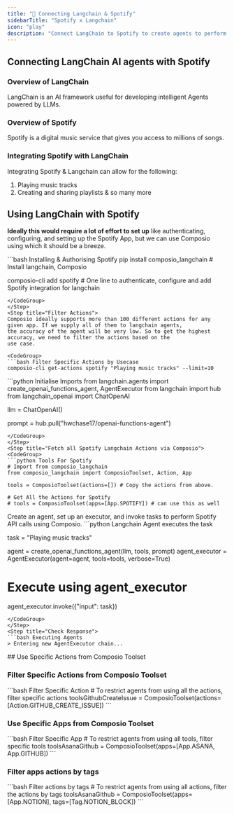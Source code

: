 ```yaml
---
title: "🚀 Connecting Langchain & Spotify"
sidebarTitle: "Spotify x Langchain"
icon: "play"
description: "Connect LangChain to Spotify to create agents to perform tasks using natural language"
---
```


## Connecting LangChain AI agents with Spotify

### Overview of LangChain

LangChain is an AI framework useful for developing intelligent Agents powered by LLMs.

### Overview of Spotify

Spotify is a digital music service that gives you access to millions of songs.

### Integrating Spotify with LangChain

Integrating Spotify & Langchain can allow for the following:

1. Playing music tracks
2. Creating and sharing playlists
& so many more

## Using LangChain with Spotify

<Steps>
<Step title="Setting Up the Environment">

**Ideally this would require a lot of effort to set up** like authenticating, configuring, and setting up the Spotify App, but we can use Composio using which it should be a breeze.

<CodeGroup>
```bash Installing & Authorising Spotify
pip install composio_langchain # Install langchain, Composio 

composio-cli add spotify # One line to authenticate, configure and add Spotify integration for langchain
```
</CodeGroup>
</Step>
<Step title="Filter Actions">
Composio ideally supports more than 100 different actions for any given app. If we supply all of them to langchain agents, 
the accuracy of the agent will be very low. So to get the highest accuracy, we need to filter the actions based on the 
use case.

<CodeGroup>
```bash Filter Specific Actions by Usecase
composio-cli get-actions spotify "Playing music tracks" --limit=10
```
</CodeGroup>

</Step>
<Step title="Import Base Packages">

<CodeGroup>
```python Initialise Imports
from langchain.agents import create_openai_functions_agent, AgentExecutor
from langchain import hub
from langchain_openai import ChatOpenAI


llm = ChatOpenAI()

prompt = hub.pull("hwchase17/openai-functions-agent")
```
</CodeGroup>
</Step>
<Step title="Fetch all Spotify Langchain Actions via Composio">
<CodeGroup>
```python Tools For Spotify
# Import from composio_langchain
from composio_langchain import ComposioToolset, Action, App

tools = ComposioToolset(actions=[]) # Copy the actions from above. 

# Get All the Actions for Spotify
# tools = ComposioToolset(apps=[App.SPOTIFY]) # can use this as well
```
</CodeGroup>
</Step>
<Step title="Execute the Agent">
Create an agent, set up an executor, and invoke tasks to perform Spotify API calls using Composio. 
<CodeGroup>
```python Langchain Agent executes the task

task = "Playing music tracks"

agent = create_openai_functions_agent(llm, tools, prompt)
agent_executor = AgentExecutor(agent=agent, tools=tools, verbose=True)

# Execute using agent_executor
agent_executor.invoke({"input": task})
```
</CodeGroup>
</Step>
<Step title="Check Response">
```bash Executing Agents
> Entering new AgentExecutor chain...
```
</Step>
</Steps>
## Use Specific Actions from Composio Toolset

### Filter Specific Actions from Composio Toolset

<CodeGroup>
```bash Filter Specific Action
# To restrict agents from using all the actions, filter specific actions
toolsGithubCreateIssue = ComposioToolset(actions=[Action.GITHUB_CREATE_ISSUE])
```
</CodeGroup>

### Use Specific Apps from Composio Toolset
<CodeGroup>
```bash Filter Specific App
# To restrict agents from using all tools, filter specific tools
toolsAsanaGithub = ComposioToolset(apps=[App.ASANA, App.GITHUB])
```
</CodeGroup>

### Filter apps actions by tags 
<CodeGroup>
```bash Filter actions by tags
# To restrict agents from using all actions, filter the actions by tags
toolsAsanaGithub = ComposioToolset(apps=[App.NOTION], tags=[Tag.NOTION_BLOCK])
```
</CodeGroup>

